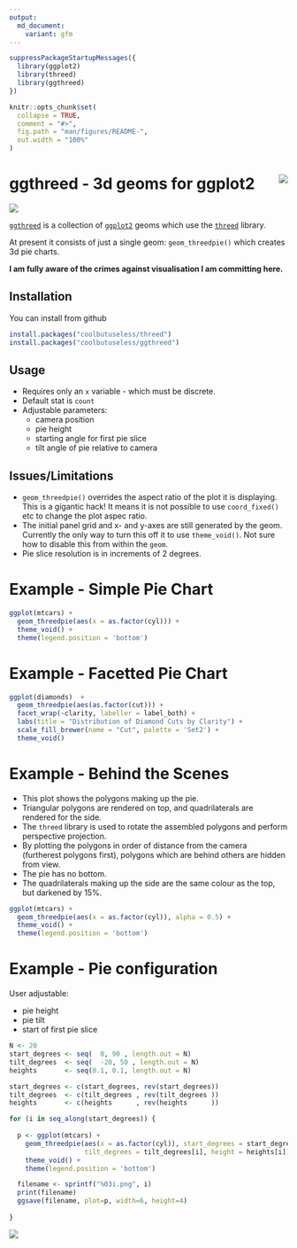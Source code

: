 ---
output:
  md_document:
    variant: gfm
---

<!-- README.md is generated from README.Rmd. Please edit that file -->

```{r setup, include = FALSE}
suppressPackageStartupMessages({
  library(ggplot2)
  library(threed)
  library(ggthreed)
})

knitr::opts_chunk$set(
  collapse = TRUE,
  comment = "#>",
  fig.path = "man/figures/README-",
  out.width = "100%"
)
```

# ggthreed - 3d geoms for ggplot2<img src="man/figures/logo-with-pause.gif" align="right"/>

![](https://img.shields.io/badge/lifecycle-alpha-orange.svg)

[`ggthreed`](https://github.com/coolbutuseless/ggthreed) is a collection of [`ggplot2`](https://github.com/tidyverse/ggplot2) 
geoms which use the [`threed`](https://github.com/coolbutuseless/threed) library.

At present it consists of just a single geom: `geom_threedpie()` which creates 
3d pie charts.

**I am fully aware of the crimes against visualisation I am committing here.**


## Installation

You can install from github

```{r eval=FALSE}
install.packages("coolbutuseless/threed")
install.packages("coolbutuseless/ggthreed")
```


## Usage

* Requires only an `x` variable - which must be discrete.
* Default stat is `count`
* Adjustable parameters:
    * camera position
    * pie height
    * starting angle for first pie slice
    * tilt angle of pie relative to camera


## Issues/Limitations

* `geom_threedpie()` overrides the aspect ratio of the plot it is displaying. 
  This is a gigantic hack!  It means it is not possible to use `coord_fixed()` etc 
  to change the plot aspec ratio.
* The initial panel grid and x- and y-axes are still generated by the geom. Currently
  the only way to turn this off it to use `theme_void()`. Not sure how to disable
  this from within the `geom`.
* Pie slice resolution is in increments of 2 degrees.


# Example - Simple Pie Chart

```{r example-simple, out.width=500, fig.width = 6, fig.height = 4}
ggplot(mtcars) + 
  geom_threedpie(aes(x = as.factor(cyl))) + 
  theme_void() + 
  theme(legend.position = 'bottom')
```


# Example - Facetted Pie Chart
```{r example-facet}
ggplot(diamonds)  +
  geom_threedpie(aes(as.factor(cut))) +
  facet_wrap(~clarity, labeller = label_both) +
  labs(title = "Distribution of Diamond Cuts by Clarity") +
  scale_fill_brewer(name = "Cut", palette = 'Set2') +
  theme_void()
```


# Example - Behind the Scenes

* This plot shows the polygons making up the pie.
* Triangular polygons are rendered on top, and quadrilaterals are 
  rendered for the side.
* The `threed` library is used to rotate the assembled polygons and perform
  perspective projection.
* By plotting the polygons in order of distance from the camera (furtherest polygons first), 
  polygons which are behind others are hidden from view.
* The pie has no bottom.
* The quadrilaterals making up the side are the same colour as the top, but darkened by 15%.

```{r example-behind}
ggplot(mtcars) + 
  geom_threedpie(aes(x = as.factor(cyl)), alpha = 0.5) + 
  theme_void() + 
  theme(legend.position = 'bottom')
```


# Example - Pie configuration

User adjustable:

* pie height
* pie tilt
* start of first pie slice



```{r example-animation, eval = FALSE, echo = FALSE}
N <- 20
start_degrees <- seq(  0, 90 , length.out = N)
tilt_degrees  <- seq(  -20, 50 , length.out = N)
heights       <- seq(0.1, 0.1, length.out = N)

start_degrees <- c(start_degrees, rev(start_degrees))
tilt_degrees  <- c(tilt_degrees , rev(tilt_degrees ))
heights       <- c(heights      , rev(heights      ))

for (i in seq_along(start_degrees)) {
  
  p <- ggplot(mtcars) + 
    geom_threedpie(aes(x = as.factor(cyl)), start_degrees = start_degrees[i],
                   tilt_degrees = tilt_degrees[i], height = heights[i]) + 
    theme_void() + 
    theme(legend.position = 'bottom')

  filename <- sprintf("%03i.png", i)
  print(filename)
  ggsave(filename, plot=p, width=6, height=4)
    
}
```

![](man/figures/pie-anim.gif)


















